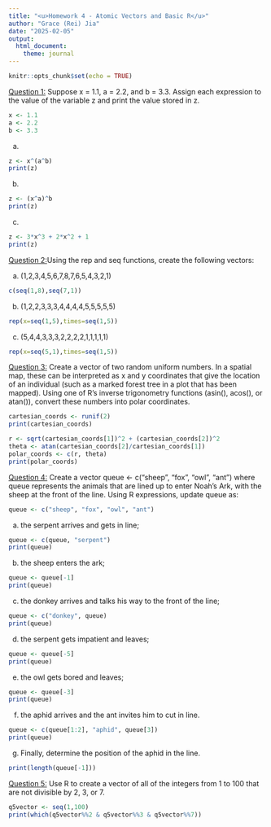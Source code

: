 ```yaml
---
title: "<u>Homework 4 - Atomic Vectors and Basic R</u>"
author: "Grace (Rei) Jia"
date: "2025-02-05"
output: 
  html_document:
    theme: journal
---
```


```r
knitr::opts_chunk$set(echo = TRUE)
```

<u>Question 1:</u> Suppose x = 1.1, a = 2.2, and b = 3.3. Assign each expression to the value of the variable z and print the value stored in z.
```r
x <- 1.1
a <- 2.2
b <- 3.3
```
a)
```r
z <- x^(a^b)
print(z)
```

b)
```r
z <- (x^a)^b
print(z)
```

c)
```r
z <- 3*x^3 + 2*x^2 + 1
print(z)

```

<u>Question 2:</u>Using the rep and seq functions, create the following vectors:

a) (1,2,3,4,5,6,7,8,7,6,5,4,3,2,1)
```r
c(seq(1,8),seq(7,1))
```

b) (1,2,2,3,3,3,4,4,4,4,5,5,5,5,5)
```r
rep(x=seq(1,5),times=seq(1,5))
```

c) (5,4,4,3,3,3,2,2,2,2,1,1,1,1,1)
```r
rep(x=seq(5,1),times=seq(1,5))
```

<u>Question 3:</u> Create a vector of two random uniform numbers. In a spatial map, these can be interpreted as x and y coordinates that give the location of an individual (such as a marked forest tree in a plot that has been mapped). Using one of R’s inverse trigonometry functions (asin(), acos(), or atan()), convert these numbers into polar coordinates.
```r
cartesian_coords <- runif(2)
print(cartesian_coords)
```
```r
r <- sqrt(cartesian_coords[1])^2 + (cartesian_coords[2])^2
theta <- atan(cartesian_coords[2]/cartesian_coords[1])
polar_coords <- c(r, theta)
print(polar_coords)
```

<u>Question 4:</u> Create a vector queue <- c("sheep", "fox", "owl", "ant") where queue represents the animals that are lined up to enter Noah’s Ark, with the sheep at the front of the line. Using R expressions, update queue as:
```r
queue <- c("sheep", "fox", "owl", "ant")
```

a) the serpent arrives and gets in line;
```r
queue <- c(queue, "serpent")
print(queue)
```

b) the sheep enters the ark;
```r
queue <- queue[-1]
print(queue)
```

c) the donkey arrives and talks his way to the front of the line;
```r
queue <- c("donkey", queue)
print(queue)
```

d) the serpent gets impatient and leaves;
```r
queue <- queue[-5]
print(queue)
```

e) the owl gets bored and leaves;
```r
queue <- queue[-3]
print(queue)
```

f) the aphid arrives and the ant invites him to cut in line.
```r
queue <- c(queue[1:2], "aphid", queue[3])
print(queue)
```
g) Finally, determine the position of the aphid in the line.
```r
print(length(queue[-1]))
```

<u>Question 5:</u> Use R to create a vector of all of the integers from 1 to 100 that are not divisible by 2, 3, or 7. 
```r
q5vector <- seq(1,100)
print(which(q5vector%%2 & q5vector%%3 & q5vector%%7))
```
